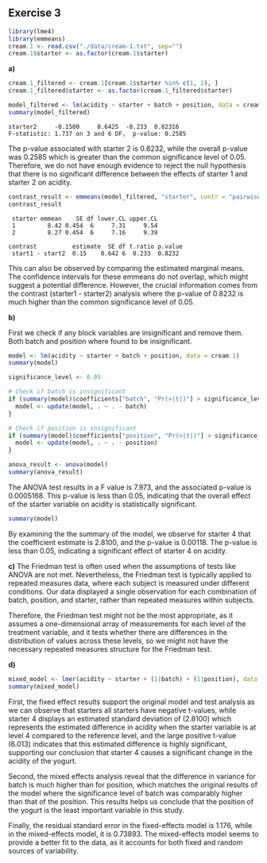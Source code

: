 ## Exercise 3

```r
library(lme4) 
library(emmeans)
cream.1 <- read.csv("./data/cream-1.txt", sep="")
cream.1$starter <- as.factor(cream.1$starter)
```

**a)**

```r
cream.1_filtered <- cream.1[cream.1$starter %in% c(1, 2), ]
cream.1_filtered$starter <- as.factor(cream.1_filtered$starter)
```

```r

model_filtered <- lm(acidity ~ starter + batch + position, data = cream.1_filtered)
summary(model_filtered)

```

```         
starter2     -0.1500     0.6425  -0.233  0.82316
F-statistic: 1.737 on 3 and 6 DF,  p-value: 0.2585
```

The p-value associated with starter 2 is 0.8232, while the overall p-value was 0.2585 which is greater than the common significance level of 0.05. Therefore, we do not have enough evidence to reject the null hypothesis that there is no significant difference between the effects of starter 1 and starter 2 on acidity.

```r
contrast_result <- emmeans(model_filtered, "starter", contr = "pairwise")
contrast_result
```

```         
 starter emmean    SE df lower.CL upper.CL
 1         8.42 0.454  6     7.31     9.54
 2         8.27 0.454  6     7.16     9.39
 
contrast          estimate  SE df t.ratio p.value
 start1 - start2  0.15    0.642 6  0.233  0.8232
```

This can also be observed by comparing the estimated marginal means. The confidence intervals for these emmeans do not overlap, which might suggest a potential difference. However, the crucial information comes from the contrast (starter1 - starter2) analysis where the p-value of 0.8232 is much higher than the common significance level of 0.05.

**b)**

First we check if any block variables are insignificant and remove them. Both batch and position where found to be insignificant.

```r
model <- lm(acidity ~ starter + batch + position, data = cream.1)
summary(model)

significance_level <- 0.05

# Check if batch is insignificant
if (summary(model)$coefficients["batch", "Pr(>|t|)"] > significance_level) {
  model <- update(model, . ~ . - batch)
}

# Check if position is insignificant
if (summary(model)$coefficients["position", "Pr(>|t|)"] > significance_level) {
  model <- update(model, . ~ . - position)
}

```

```r
anova_result <- anova(model)
summary(anova_result)
```

The ANOVA test results in a F value is 7.973, and the associated p-value is 0.0005168. This p-value is less than 0.05, indicating that the overall effect of the starter variable on acidity is statistically significant.

```r
summary(model)
```

By examining the the summary of the model, we observe for starter 4 that the coefficient estimate is 2.8100, and the p-value is 0.00118. The p-value is less than 0.05, indicating a significant effect of starter 4 on acidity.

**c)** The Friedman test is often used when the assumptions of tests like ANOVA are not met. Nevertheless, the Friedman test is typically applied to repeated measures data, where each subject is measured under different conditions. Our data displayed a single observation for each combination of batch, position, and starter, rather than repeated measures within subjects.

Therefore, the Friedman test might not be the most appropriate, as it assumes a one-dimensional array of measurements for each level of the treatment variable, and it tests whether there are differences in the distribution of values across these levels, so we might not have the necessary repeated measures structure for the Friedman test.

**d)**

```r
mixed_model <- lmer(acidity ~ starter + (1|batch) + (1|position), data = cream.1)
summary(mixed_model)
```

First, the fixed effect results support the original model and test analysis as we can observe that starters all starters have negative t-values, while starter 4 displays an estimated standard deviation of (2.8100) which represents the estimated difference in acidity when the starter variable is at level 4 compared to the reference level, and the large positive t-value (6.013) indicates that this estimated difference is highly significant, supporting our conclusion that starter 4 causes a significant change in the acidity of the yogurt.

Second, the mixed effects analysis reveal that the difference in variance for batch is much higher than for position, which matches the original results of the model where the significance level of batch was comparably higher than that of the position. This results helps us conclude that the position of the yogurt is the least important variable in this study.

Finally, the residual standard error in the fixed-effects model is 1.176, while in the mixed-effects model, it is 0.73893. The mixed-effects model seems to provide a better fit to the data, as it accounts for both fixed and random sources of variability.
